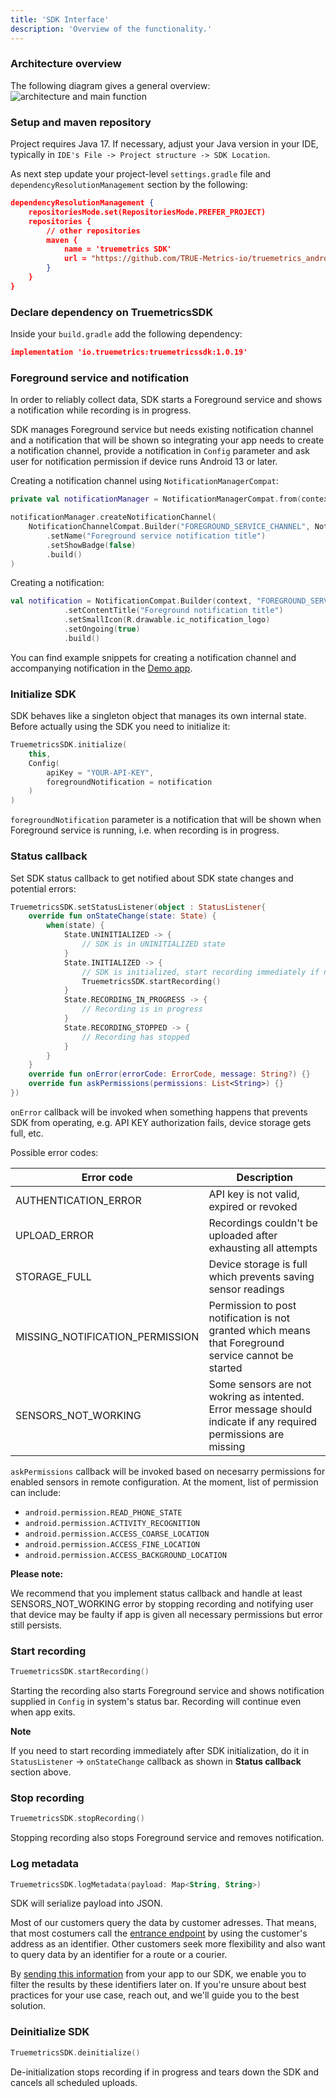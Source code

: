 ```yaml
---
title: 'SDK Interface'
description: 'Overview of the functionality.'
---
```


### Architecture overview

The following diagram gives a general overview:
![architecture and main function](/images/SDK.png)

### Setup and  maven repository

Project requires Java 17. If necessary, adjust your Java version in your IDE, typically in `IDE's File -> Project structure -> SDK Location`.

As next step update your project-level `settings.gradle` file and `dependencyResolutionManagement` section by the following:

```json
dependencyResolutionManagement {
    repositoriesMode.set(RepositoriesMode.PREFER_PROJECT)
    repositories {
        // other repositories
        maven {
            name = 'truemetrics SDK'
            url = "https://github.com/TRUE-Metrics-io/truemetrics_android_SDK_p_maven/raw/main"
        }
    }
}

```

### Declare dependency on TruemetricsSDK

Inside your `build.gradle` add the following dependency:

```json
implementation 'io.truemetrics:truemetricssdk:1.0.19'
```

### Foreground service and notification

In order to reliably collect data, SDK starts a Foreground service and shows a notification while recording is in progress.

SDK manages Foreground service but needs existing notification channel and a notification that will be shown so integrating your app needs to create a notification channel, provide a notification in `Config` parameter and ask user for notification permission if device runs Android 13 or later.

Creating a notification channel using `NotificationManagerCompat`:

```kotlin
private val notificationManager = NotificationManagerCompat.from(context)

notificationManager.createNotificationChannel(
    NotificationChannelCompat.Builder("FOREGROUND_SERVICE_CHANNEL", NotificationManagerCompat.IMPORTANCE_LOW)
        .setName("Foreground service notification title")
        .setShowBadge(false)
        .build()
)
```

Creating a notification:

```kotlin
val notification = NotificationCompat.Builder(context, "FOREGROUND_SERVICE_CHANNEL")
            .setContentTitle("Foreground notification title")
            .setSmallIcon(R.drawable.ic_notification_logo)
            .setOngoing(true)
		    .build()
```

You can find example snippets for creating a notification channel and accompanying notification in the [Demo app](https://github.com/TRUE-Metrics-io/truemetrics_android_demo_app_p).

### Initialize SDK

SDK behaves like a singleton object that manages its own internal state. Before actually using the SDK you need to initialize it:

```kotlin
TruemetricsSDK.initialize(
    this,
    Config(
        apiKey = "YOUR-API-KEY",
        foregroundNotification = notification
    )
)
```

`foregroundNotification` parameter is a notification that will be shown when Foreground service is running, i.e. when recording is in progress.

### Status callback

Set SDK status callback to get notified about SDK state changes and potential errors:

```kotlin
TruemetricsSDK.setStatusListener(object : StatusListener{
    override fun onStateChange(state: State) {
        when(state) {
            State.UNINITIALIZED -> {
                // SDK is in UNINITIALIZED state
            }
            State.INITIALIZED -> {
                // SDK is initialized, start recording immediately if needed
                TruemetricsSDK.startRecording()
            }
            State.RECORDING_IN_PROGRESS -> {
                // Recording is in progress
            }
            State.RECORDING_STOPPED -> {
                // Recording has stopped
            }
        }
    }
    override fun onError(errorCode: ErrorCode, message: String?) {}
    override fun askPermissions(permissions: List<String>) {}
})
```

`onError` callback will be invoked when something happens that prevents SDK from operating, e.g. API KEY authorization fails, device storage gets full, etc.

Possible error codes:

| Error code | Description |
| --- | --- |
| AUTHENTICATION_ERROR | API key is not valid, expired or revoked |
| UPLOAD_ERROR | Recordings couldn't be uploaded after exhausting all attempts |
| STORAGE_FULL | Device storage is full which prevents saving sensor readings |
| MISSING_NOTIFICATION_PERMISSION | Permission to post notification is not granted which means that Foreground service cannot be started |
| SENSORS_NOT_WORKING | Some sensors are not wokring as intented. Error message should indicate if any required permissions are missing |

`askPermissions` callback will be invoked based on necesarry permissions for enabled sensors in remote configuration. At the moment, list of permission can include:
- `android.permission.READ_PHONE_STATE`
- `android.permission.ACTIVITY_RECOGNITION`
- `android.permission.ACCESS_COARSE_LOCATION`
- `android.permission.ACCESS_FINE_LOCATION`
- `android.permission.ACCESS_BACKGROUND_LOCATION`

**Please note:**

We recommend that you implement status callback and handle at least SENSORS_NOT_WORKING error by stopping recording and notifying user that device may be faulty if app is given all necessary permissions but error still persists.

### Start recording

```kotlin
TruemetricsSDK.startRecording()
```

Starting the recording also starts Foreground service and shows notification supplied in `Config` in system's status bar. Recording will continue even when app exits.

**Note**

If you need to start recording immediately after SDK initialization, do it in `StatusListener` -> `onStateChange` callback as shown in **Status callback** section above.

### Stop recording

```kotlin
TruemetricsSDK.stopRecording()
```

Stopping recording also stops Foreground service and removes notification.

### Log metadata

```kotlin
TruemetricsSDK.logMetadata(payload: Map<String, String>)
```
SDK will serialize payload into JSON.

Most of our customers query the data by customer adresses. That means, that most costumers call the [entrance endpoint](https://docu.truemetrics.cloud/api-reference/endpoint/entrances#query-parameters) by using the customer's address as an identifier. Other customers seek more flexibility and also want to query data by an identifier for a route or a courier.

By [sending this information](https://docu.truemetrics.cloud/functions#log-metatada) from your app to our SDK, we enable you to filter the results by these identifiers later on.
If you're unsure about best practices for your use case, reach out, and we'll guide you to the best solution.


### Deinitialize SDK

```kotlin
TruemetricsSDK.deinitialize()
```
De-initialization stops recording if in progress and tears down the SDK and cancels all scheduled uploads.
